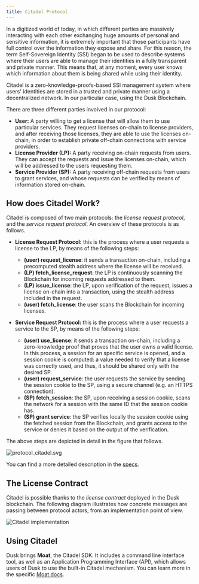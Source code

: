 ```yaml
---
title: Citadel Protocol
---
```


In a digitized world of today, in which different parties are massively interacting with each other exchanging huge amounts of personal and sensitive information, it is extremely important that those participants have full control over the information they expose and share. For this reason, the term Self-Sovereign Identity (SSI) began to be used to describe systems where their users are able to manage their identities in a fully transparent and private manner. This means that, at any moment, every user knows which information about them is being shared while using their identity.

Citadel is a zero-knowledge-proofs-based SSI management system where users' identities are stored in a trusted and private manner using a decentralized network. In our particular case, using the Dusk Blockchain. 

There are three different parties involved in our protocol:

- **User:** A party willing to get a license that will allow them to use particular services. They request licenses on-chain to license providers, and after receiving those licenses, they are able to use the licenses on-chain, in order to establish private off-chain connections with service providers.
- **License Provider (LP):** A party receiving on-chain requests from users. They can accept the requests and issue the licenses on-chain, which will be addressed to the users requesting them.
- **Service Provider (SP):** A party receiving off-chain requests from users to grant services, and whose requests can be verified by means of information stored on-chain.


## How does Citadel Work?

Citadel is composed of two main protocols: the *license request protocol*, and the *service request protocol*. An overview of these protocols is as follows.

- **License Request Protocol:** this is the process where a user requests a license to the LP, by means of the following steps:
    - **(user) request_license**: it sends a transaction on-chain, including a precomputed stealth address where the license will be received.
  - **(LP) fetch_license_request**: the LP is continuously scanning the Blockchain for incoming requests addressed to them.
  - **(LP) issue_license**: the LP, upon verification of the request, issues a license on-chain into a transaction, using the stealth address included in the request.
  - **(user) fetch_license**: the user scans the Blockchain for incoming licenses.

- **Service Request Protocol:** this is the process where a user requests a service to the SP, by means of the following steps:
    - **(user) use_license**: it sends a transaction on-chain, including a zero-knowledge proof that proves that the user owns a valid license. In this process, a session for an specific service is opened, and a session cookie is computed: a value needed to verify that a license was correctly used, and thus, it should be shared only with the desired SP.
  - **(user) request_service**: the user requests the service by sending the session cookie to the SP, using a secure channel (e.g. an HTTPS connection).
  - **(SP) fetch_session**: the SP, upon receiving a session cookie, scans the network for a session with the same ID that the session cookie has.
  - **(SP) grant service**: the SP verifies locally the session cookie using the fetched session from the Blockchain, and grants access to the service or denies it based on the output of the verification.
  
The above steps are depicted in detail in the figure that follows.

![protocol_citadel.svg](../../../../assets/protocol.png)

You can find a more detailed description in the [specs](https://github.com/dusk-network/citadel/blob/main/docs/specs.pdf).

## The License Contract

Citadel is possible thanks to the *license contract* deployed in the Dusk blockchain. The following diagram illustrates how concrete messages are passing between protocol actors, from an implementation point of view.

![Citadel implementation](../../../../assets/implementation_citadel.png)


## Using Citadel

Dusk brings **Moat**, the Citadel SDK. It includes a command line interface tool, as well as an Application Programming Interface (API), which allows users of Dusk to use the built-in Citadel mechanism. You can learn more in the specific [Moat docs](/getting-started/digital-identity/sdk).


<CardGrid>
     <LinkCard title="Citadel SDK" icon="add-document" href="/getting-started/digital-identity/sdk" description="Documentation on how to use Moat, the Citadel SDK."/>
    <LinkCard title="Specification" icon="pencil" href="https://github.com/dusk-network/citadel/blob/main/docs/specs.pdf" description="Citadel specification document."/>
    <LinkCard title="Original Paper" icon="pencil" href="https://arxiv.org/pdf/2301.09378.pdf" description="Original research paper describing the idea behind Citadel."/>
</CardGrid>
